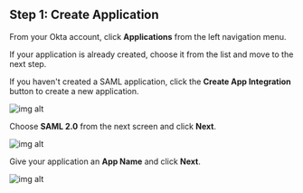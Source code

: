 ## Step 1: Create Application

From your Okta account, click **Applications** from the left navigation menu.

If your application is already created, choose it from the list and move to the next step.

If you haven't created a SAML application, click the **Create App Integration** button to create a new application.

![img alt](https://cdn.boxyhq.com/docs/sso/providers/okta/1.png)

Choose **SAML 2.0** from the next screen and click **Next**.

![img alt](https://cdn.boxyhq.com/docs/sso/providers/okta/2.png)

Give your application an **App Name** and click **Next**.

![img alt](https://cdn.boxyhq.com/docs/sso/providers/okta/3.png)

<Footer />
